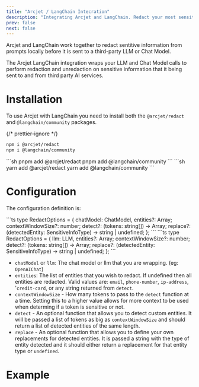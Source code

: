 ```yaml
---
title: "Arcjet / LangChain Intecration"
description: "Integrating Arcjet and LangChain. Redact your most sensitive information before sending it to third parties."
prev: false
next: false
---
```



Arcjet and LangChain work together to redact sentitive information from
prompts locally before it is sent to a third-party LLM or Chat Model.

<WhatIsArcjet />

The Arcjet LangChain integration wraps your LLM and Chat Model calls to perform
redaction and unredaction on sensitive information that it being sent to and from
third party AI services.

# Installation

To use Arcjet with LangChain you need to install both the `@arcjet/redact` and `@langchain/community` packages.

{/* prettier-ignore */}
<Tabs>
<TabItem label="npm">
```sh
npm i @arcjet/redact
npm i @langchain/community
```
</TabItem>
<TabItem label="pnpm">
```sh
pnpm add @arcjet/redact
pnpm add @langchain/community
```
</TabItem>
<TabItem label="yarn">
```sh
yarn add @arcjet/redact
yarn add @langchain/community
```
</TabItem>
</Tabs>

# Configuration

The configuration definition is:

<Tabs>
  <TabItem label="Chat Model (eg ChatGPT)">
    ```ts
    type RedactOptions = {
      chatModel: ChatModel,
      entities?: Array<SensitiveInfoType>;
      contextWindowSize?: number;
      detect?: (tokens: string[]) -> Array<SensitiveInfoType | undefined>;
      replace?: (detectedEntity: SensitiveInfoType) -> string | undefined;
    };
    ```
  </TabItem>
  <TabItem label="LLM (eg GPT4 API)">
    ```ts
    type RedactOptions = {
      llm: LLM,
      entities?: Array<SensitiveInfoType>;
      contextWindowSize?: number;
      detect?: (tokens: string[]) -> Array<SensitiveInfoType | undefined>;
      replace?: (detectedEntity: SensitiveInfoType) -> string | undefined;
    };
    ```
  </TabItem>
</Tabs>

- `chatModel` or `llm`: The chat model or llm that you are wrapping. (eg: `OpenAIChat`)
- `entities`: The list of entities that you wish to redact. If undefined then all entities are redacted. Valid values are: `email`, `phone-number`, `ip-address`, '`credit-card`, or any string returned from `detect`.
- `contextWindowSize` - How many tokens to pass to the `detect` function at a time. Setting this to a higher value allows for more context to be used when determing if a token is sensitive or not.
- `detect` - An optional function that allows you to detect custom entities. It will be passed a list of tokens as big as `contextWindowSize` and should return a list of detected entities of the same length.
- `replace` - An optional function that allows you to define your own replacements for detected entities. It is passed a string with the type of entity detected and it should either return a replacement for that entity type or `undefined`.

# Example

<Tabs>
  <TabItem label="Chat Model (eg ChatGPT)">
    <Code code={LangChainChatModel} lang="ts" />
  </TabItem>
  <TabItem label="LLM (eg GPT4 API)">
    <Code code={LangChainLLM} lang="ts" />
  </TabItem>
</Tabs>
